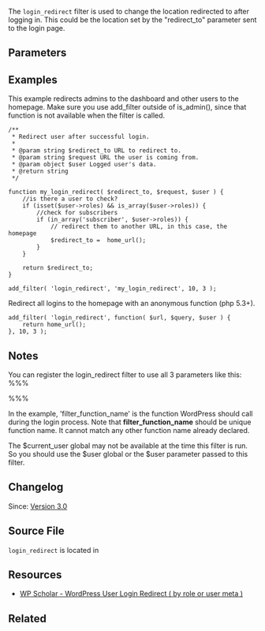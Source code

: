 The <tt>login_redirect</tt> filter is used to change the location redirected to after logging in. This could be the location set by the "redirect_to" parameter sent to the login page.

== Parameters ==

{{Parameter|$redirect_to|string|The redirect destination URL.}}
{{Parameter|$requested_redirect_to|string|The requested redirect destination URL passed as a parameter.|optional}}
{{Parameter|$user|WP_User or WP_Error|WP_User object if login was successful, WP_Error object otherwise.|optional}}

== Examples ==

This example redirects admins to the dashboard and other users to the homepage. Make sure you use add_filter outside of is_admin(), since that function is not available when the filter is called.

<pre>
/**
 * Redirect user after successful login.
 *
 * @param string $redirect_to URL to redirect to.
 * @param string $request URL the user is coming from.
 * @param object $user Logged user's data.
 * @return string
 */

function my_login_redirect( $redirect_to, $request, $user ) {
    //is there a user to check?
    if (isset($user->roles) && is_array($user->roles)) {
        //check for subscribers
        if (in_array('subscriber', $user->roles)) {
            // redirect them to another URL, in this case, the homepage 
            $redirect_to =  home_url();
        }
    }

    return $redirect_to;
}

add_filter( 'login_redirect', 'my_login_redirect', 10, 3 );
</pre>

Redirect all logins to the homepage with an anonymous function (php 5.3+).

<pre>
add_filter( 'login_redirect', function( $url, $query, $user ) {
	return home_url();
}, 10, 3 );
</pre>

== Notes ==

You can register the login_redirect filter to use all 3 parameters like this:
%%%<?php add_filter( 'login_redirect', 'filter_function_name', 10, 3 ); ?>%%%

In the example, 'filter_function_name' is the function WordPress should call during the login process.  Note that '''filter_function_name''' should be unique function name. It cannot match any other function name already declared.

The $current_user global may not be available at the time this filter is run. So you should use the $user global or the $user parameter passed to this filter.

== Changelog ==

Since: [[Version 3.0]]

== Source File ==

<tt>login_redirect</tt> is located in {{Trac|wp-login.php}}

== Resources ==

* [http://wpscholar.com/blog/wordpress-user-login-redirect/ WP Scholar - WordPress User Login Redirect ( by role or user meta )]

== Related ==
{{User Link Filters}}